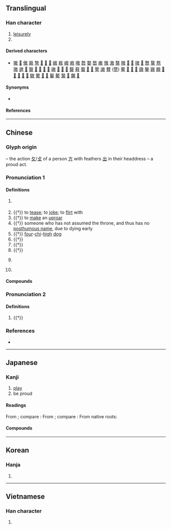 {{character info}}
{{character info|0xfa90}}
==Translingual==

===Han character===
{{Han char|rn=66|rad=攴|as=07|sn=11|four=48240|canj=GSOK,QSOK|ids=⿰⿱士方攵}}

# [[leisurely]]
# {{surname|zh}}

====Derived characters====
* [[獓]] [[𫍵]] [[傲]] [[厫]] [[骜]] [[𠞪]] [[𠢕]] [[𪧜]] [[㜜]] [[㟼]] [[㠂]] [[㾲]] [[嗷]] [[嗸]] [[嫯]] [[嶅]] [[廒]] [[慠]] [[滶]] [[獒]] [[隞]] [[𡏼]] [[𢕟]] [[𢳆]] [[𪵧]] [[㥿]] [[摮]] [[熬]] [[璈]] [[遨]] [[𢧴]] [[𣊁]] [[𣘢]] [[𤘒]] [[𪉑]] [[𫆰]] [[磝]] [[𥂢]] [[𥨆]] [[𬑞]] [[聱]] [[蔜]] [[螯]] [[𦪈]] [[𧑃]] [[謷]] [[謸]] [[贅]] ([[赘]]) [[鳌]] [[𨄨]] [[𨅚]] [[𨎞]] [[䦋]] [[鏊]] [[𨫼]] [[䫨]] [[𩕀]] [[𩘮]] [[𩪕]] [[𫗺]] [[𫘀]] [[䮯]] [[驁]] [[𩮯]] [[𩱏]] [[䵅]] [[鰲]] [[鷔]] [[𪍮]] [[鼇]] [[𪙠]]

====Synonyms====
* {{l|mul|奢}}

====References====
{{Han ref|kx=0471.140|dkj=13226|dj=0824.010|hdz=21456.130|uh=6556}}
{{Han ref|uh=FA90}}

----

==Chinese==
{{zh-forms|alt=𢾍,𢾕}}

===Glyph origin===
{{Han etym}}
{{Han compound|出|放|ls=ic}} – the action [[攵]]/[[攴]] of a person [[方]] with feathers [[出]] in their headdress – a proud act. {{attention|zh|sounds fishy, please check}}

===Pronunciation 1===
{{zh-pron
|m=áo
|c=ngou4
|mn=gô/ngô͘
|mc=y
|oc=y
|cat=v,n,pn
}}

====Definitions====
{{zh-hanzi}}

# {{lb|zh|literary}} {{zh-original|遨|to [[ramble]]; to [[play]] about}}
# {{†}} to [[tease]]; to [[joke]]; to [[flirt]] with
# {{†}} to [[make]] an [[uproar]]
# {{†}} someone who has not assumed the throne, and thus has no [[posthumous name]], due to dying early {{defdate|Chu}}
# {{†}} [[four]]-[[chi]]-[[high]] [[dog]]
# {{†}} {{zh-original|廒|[[granary]]}}
# {{†}} {{zh-alt-form|螯|[[pincer]]; [[nipper]]; [[claw]]}}
# {{†}} {{zh-alt-form|熬|to [[cook]] on [[slow]] [[fire]]; to [[boil]]}}
# {{lb|zh|historical}} {{n-g|An ancient place in the northwest of today [[Xingyang]], [[Henan]].}}
# {{surname|zh}}

====Compounds====
{{zh-der|孫叔敖|打敖|敖不可長|敖包|敖得薩|敖敖|敖曹|敖盪|敖遊|桀敖不馴|笑敖|若敖鬼餒|謔浪笑敖|讙敖|敖江|敖東}}

===Pronunciation 2===
{{zh-pron
|m=ào
|c=ngou6
|mn=gō/ngō͘
|cat=v,n,pn
}}

====Definitions====
{{zh-hanzi}}

# {{†}} {{zh-alt-form|傲|[[haughty]]; [[arrogant]]; [[conceited]]}}

===References===
* {{R:yue:Hanzi}}

----

==Japanese==

===Kanji===
{{ja-kanji|grade=|rs=攴07}}

# [[play]]
# be proud

====Readings====
From {{der|ja|ltc|-}} {{ltc-l|敖|id=1}}; compare {{cog|cmn|敖|tr=áo}}:
{{ja-readings
|goon=ごう<がう
|kanon=ごう<がう
}}
From {{der|ja|ltc|-}} {{ltc-l|敖|tr=ŋɑu<sup>H</sup>}}<!--傲-->; compare {{cog|cmn|敖|tr=ào}}:
{{ja-readings
|goon=ごう<がう
|kanon=ごう<がう
}}
From native {{w|Japanese_language|Japanese}} roots:
{{ja-readings
|kun=あそ-ぶ, おご-る
}}

====Compounds====
{{col2-u|ja
|{{ja-r|敖%敖|ごう%ごう}}
|{{ja-r|敖%惰|ごう%だ}}
|{{ja-r|敖%盪|ごう%とう}}
|{{ja-r|敖%慢|ごう%まん}} ({{ja-r|傲%慢|ごう%まん|rom=-}})
|{{ja-r|敖%民|ごう%みん}}
|{{ja-r|敖%遊|ごう%ゆう}} ({{ja-r|遨%遊|ごう%ゆう|rom=-}})
|{{ja-r|敖%漢%旗|^オー%ハン%き}}
|{{ja-r|讙%敖|かん%ごう}}
|{{ja-r|嬉%敖|き%ごう}} ({{ja-r|嬉%遨|き%ごう|rom=-}})
|{{ja-r|驕%敖|きょう%ごう}} ({{ja-r|驕%傲|きょう%ごう|rom=-}}, {{ja-r|驕%慠|きょう%ごう|rom=-}})
|{{ja-r|倨%敖|きょ%ごう}} ({{ja-r|倨%傲|きょ%ごう|rom=-}})
|{{ja-r|踞%敖|きょ%ごう|rom=-}}, {{ja-r|倨%敖|きょ%ごう}} ({{ja-r|踞%傲|きょ%ごう|rom=-}})
|{{ja-r|嘯%敖|しゅう%ごう}} ({{ja-r|嘯%嗷|しゅう%ごう|rom=-}})
|{{ja-r|笑%敖|しょう%ごう}} ({{ja-r|笑%傲|しょう%ごう|rom=-}})
|{{ja-r|怠%敖|たい%ごう}} ({{ja-r|怠%傲|たい%ごう|rom=-}}, {{ja-r|怠%慠|たい%ごう|rom=-}})
|{{ja-r|遊%敖|ゆう%ごう}}
}}

----

==Korean==

===Hanja===
{{ko-hanja|오}}

# {{rfdef|ko|sort=攴07}}

----

==Vietnamese==

===Han character===
{{vi-readings|rs=攴07|reading=ngào}}

# {{rfdef|vi|sort=攴07}}
